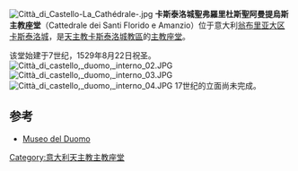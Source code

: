 {{coord|43|27|24|N|12|14|17|E|type:landmark_region:IT_dim:100|display=title}}
[[File:Città_di_Castello-La_Cathédrale-.jpg|right]]
'''卡斯泰洛城聖弗羅里杜斯聖阿曼提烏斯主教座堂'''（Cattedrale dei Santi Florido e Amanzio）位于意大利[[翁布里亚大区|翁布里亚大区]][[卡斯泰洛城|卡斯泰洛城]]，是[[天主教卡斯泰洛城教區|天主教卡斯泰洛城教區]]的[[主教座堂|主教座堂]]。

该堂始建于7世纪，1529年8月22日祝圣。
[[File:Città_di_castello,_duomo,_interno_02.JPG|thumb]]
[[File:Città_di_castello,_duomo,_interno_03.JPG|thumb]]
[[File:Città_di_castello,_duomo,_interno_04.JPG|thumb]]
17世纪的立面尚未完成。

== 参考 ==
* [http://www.museoduomocdc.it/ Museo del Duomo] {{Wayback|url=http://www.museoduomocdc.it/ |date=20200724162111 }}
{{意大利天主教主教座堂}}

[[Category:意大利天主教主教座堂|Category:意大利天主教主教座堂]]